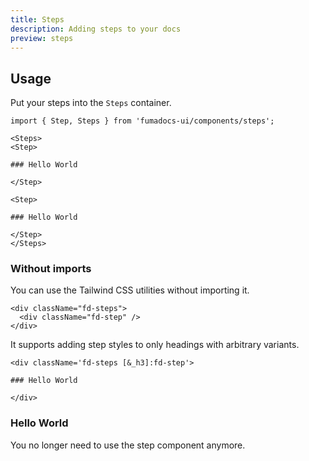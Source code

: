 ```yaml
---
title: Steps
description: Adding steps to your docs
preview: steps
---
```


<Installation name="steps" />

## Usage

Put your steps into the `Steps` container.

```mdx title="content.mdx"
import { Step, Steps } from 'fumadocs-ui/components/steps';

<Steps>
<Step>

### Hello World

</Step>

<Step>

### Hello World

</Step>
</Steps>
```

### Without imports

You can use the Tailwind CSS utilities without importing it.

```mdx
<div className="fd-steps">
  <div className="fd-step" />
</div>
```

It supports adding step styles to only headings with arbitrary variants.

```mdx
<div className='fd-steps [&_h3]:fd-step'>

### Hello World

</div>
```

<div className='fd-steps [&_h3]:fd-step'>

### Hello World

You no longer need to use the step component anymore.

</div>
